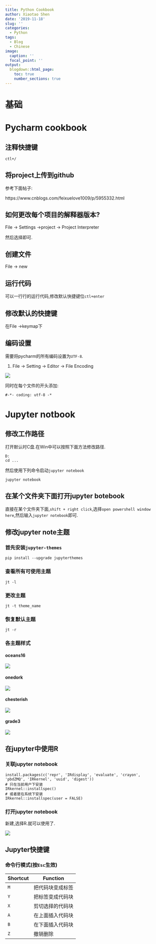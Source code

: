 ```yaml
---
title: Python Cookbook
author: Xiaotao Shen
date: '2019-11-18'
slug: ''
categories:
  - Python
tags:
  - Blog
  - Chinese
image:
  caption: ''
  focal_point: ''
output:
  blogdown::html_page:
    toc: true
    number_sections: true
---
```


# 基础

# Pycharm cookbook

## 注释快捷键

`ctl+/`


## 将project上传到github

参考下面帖子:

https://www.cnblogs.com/feixuelove1009/p/5955332.html


## 如何更改每个项目的解释器版本?

File -> Settings ->project -> Project Interpreter

然后选择即可.

## 创建文件

File -> new

## 运行代码

可以一行行的运行代码,修改默认快捷键位`ctl+enter`

## 修改默认的快捷键

在File ->keymap下

## 编码设置

需要将pycharm的所有编码设置为`UTF-8`.

1. File -> Setting -> Editor -> File Encoding

![](./pycharm_encoding.png)


同时在每个文件的开头添加:

```
#-*- coding: utf-8 -*
```

# Jupyter notbook

## 修改工作路径

打开默认时C盘.在Win中可以按照下面方法修改路径.

```
D:
cd ...
```

然后使用下列命令启动`jupyter notebook`

```
jupyter notebook
```

## 在某个文件夹下面打开jupyter botebook

直接在某个文件夹下面,`shift + right click`,选择`open powershell window here`,然后输入`jupyter notebook`即可.

## 修改jupyter note主题

### 首先安装`jupyter-themes`

```
pip install --upgrade jupyterthemes
```

### 查看所有可使用主题

```
jt -l
```

### 更改主题

```
jt -t theme_name
```

### 恢复默认主题

```
jt -r
```

### 各主题样式

#### oceans16

![](oceans16.png)

#### onedork

![](onedork.png)


#### chesterish

![](chesterish.png)

#### grade3

![](grade3.png)

## 在jupyter中使用R

### 关联jupyter notebook

```
install.packages(c('repr', 'IRdisplay', 'evaluate', 'crayon', 'pbdZMQ', 'IRkernel', 'uuid', 'digest'))
# 只在当前用户下安装
IRkernel::installspec()
# 或者是在系统下安装
IRkernel::installspec(user = FALSE)
```

### 打开jupyter notebook

新建,选择R.就可以使用了.

![](jupyter_R.png)

## Jupyter快捷键

### 命令行模式(按`Esc`生效)

Shortcut | Function
---------|---------
`M`|把代码块变成标签
`Y`|把标签变成代码块
`X`|剪切选择的代码块
`A`|在上面插入代码块
`B`|在下面插入代码块
`Z`|撤销删除






